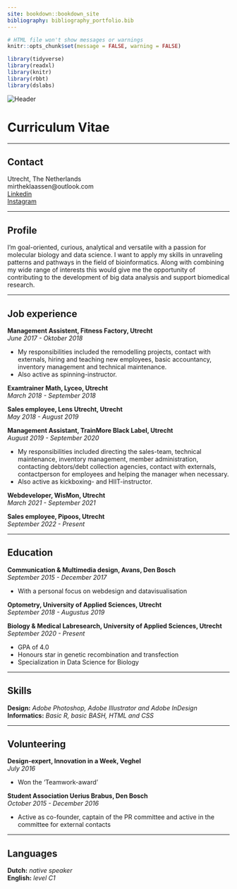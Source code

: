 ```yaml
---
site: bookdown::bookdown_site
bibliography: bibliography_portfolio.bib
---
```


```r
# HTML file won't show messages or warnings
knitr::opts_chunk$set(message = FALSE, warning = FALSE)
```

```r
library(tidyverse)
library(readxl)
library(knitr)
library(rbbt)
library(dslabs)
```

<img src="images/cv_photo_header.jpg" alt="Header">

# Curriculum Vitae {-}

----

## Contact {-}
<i class="fa fa-home"></i> Utrecht, The Netherlands<br>
<i class="fa fa-envelope"></i> mirtheklaassen@outlook.com<br>
<i class="fa fa-briefcase"></i> [Linkedin](https://www.linkedin.com/in/mirtheklaassen020597/)<br>
<i class="fa fa-camera"></i> [Instagram](https://www.instagram.com/nn.irthe/)

----

## Profile {-}
I'm goal-oriented, curious, analytical and versatile with a passion for molecular biology and data science. I want to apply my skills in unraveling patterns and pathways in the field of bioinformatics. Along with combining my wide range of interests this would give me the opportunity of contributing to the development of big data analysis and support biomedical research.

----

## Job experience {-}
__Management Assistent, Fitness Factory, Utrecht__<br>
_June 2017 - Oktober 2018_
<ul><li>My responsibilities included the remodelling projects, contact with externals, hiring and teaching new employees, basic accountancy, inventory management and technical maintenance.</li>
<li>Also active as spinning-instructor.</li></ul>

__Examtrainer Math, Lyceo, Utrecht__<br>
_March 2018 - September 2018_

__Sales employee, Lens Utrecht, Utrecht__<br>
_May 2018 - August 2019_

__Management Assistant, TrainMore Black Label, Utrecht__<br>
_August 2019 - September 2020_
<ul><li>My responsibilities included directing the sales-team, technical maintenance, inventory management, member administration, contacting debtors/debt collection agencies, contact with externals, contactperson for employees and helping the manager when necessary.</li>
<li>Also active as kickboxing- and HIIT-instructor.</ul>

__Webdeveloper, WisMon, Utrecht__<br>
_March 2021 - September 2021_

__Sales employee, Pipoos, Utrecht__<br>
_September 2022 - Present_

----

## Education {-}
__Communication & Multimedia design, Avans, Den Bosch__<br>
_September 2015 - December 2017_
<ul><li>With a personal focus on webdesign and datavisualisation</li></ul>

__Optometry, University of Applied Sciences, Utrecht__<br>
_September 2018 - Augustus 2019_

__Biology & Medical Labresearch, University of Applied Sciences, Utrecht__<br>
_September 2020 - Present_
<ul><li>GPA of 4.0</li>
<li>Honours star in genetic recombination and transfection</li>
<li>Specialization in Data Science for Biology</li></ul>

----

## Skills {-}

__Design:__ _Adobe Photoshop, Adobe Illustrator and Adobe InDesign_<br>
__Informatics:__ _Basic R, basic BASH, HTML and CSS_

----

## Volunteering {-}
__Design-expert, Innovation in a Week, Veghel__<br>
_July 2016_
<ul><li>Won the 'Teamwork-award'</li></ul>

__Student Association Uerius Brabus, Den Bosch__<br>
_October 2015 - December 2016_
<ul><li>Active as co-founder, captain of the PR committee and active in the committee for external contacts</li></ul>

----

## Languages {-}

__Dutch:__ _native speaker_<br>
__English:__ _level C1_